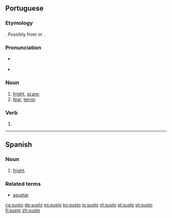 ==Portuguese==

===Etymology===
{{unk.|title=Uncertain|lang=pt}}. Possibly from {{term|sustar|lang=pt}} or {{etyl|la|pt}} {{term|surrectus|lang=la}}.

===Pronunciation===
* {{a|PT}} {{IPA|/ˈsuʃ.tu/|lang=pt}}
* {{hyphenation|sus|to}}

===Noun===
{{pt-noun|m|s}}

# [[fright]], [[scare]];
# [[fear]], [[terror]].

===Verb===
{{head|pt|verb form}}
# {{conjugation of|sustar||1|s|present|indicative|lang=pt}}

----
==Spanish==

===Noun===
{{es-noun|m}}

# [[fright]].

===Related terms===
* [[asustar]]

[[ca:susto]]
[[de:susto]]
[[es:susto]]
[[ko:susto]]
[[io:susto]]
[[nl:susto]]
[[pl:susto]]
[[pt:susto]]
[[fi:susto]]
[[zh:susto]]